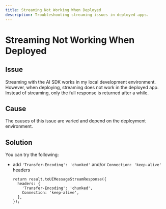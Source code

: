 ---
title: Streaming Not Working When Deployed
description: Troubleshooting streaming issues in deployed apps.
---

# Streaming Not Working When Deployed

## Issue

Streaming with the AI SDK works in my local development environment.
However, when deploying, streaming does not work in the deployed app.
Instead of streaming, only the full response is returned after a while.

## Cause

The causes of this issue are varied and depend on the deployment environment.

## Solution

You can try the following:

- add `'Transfer-Encoding': 'chunked'` and/or `Connection: 'keep-alive'` headers

  ```tsx
  return result.toUIMessageStreamResponse({
    headers: {
      'Transfer-Encoding': 'chunked',
      Connection: 'keep-alive',
    },
  });
  ```
